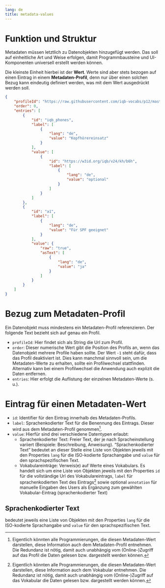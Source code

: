 ```yaml
---
lang: de
title: metadata-values
---
```


# Funktion und Struktur

Metadaten müssen letztlich zu Datenobjekten hinzugefügt werden. Das soll auf einheitliche Art und Weise erfolgen, damit Programmbausteine und UI-Komponenten universell erstellt werden können.

Die kleinste Einheit hierbei ist der **Wert**. Werte sind aber stets bezogen auf einen Eintrag in einem **Metadaten-Profil**, denn nur über einen solchen Bezug kann eindeutig definiert werden, was mit dem Wert ausgedrückt werden soll.

```.json
{
    "profileId": "https://raw.githubusercontent.com/iqb-vocabs/p12/master/unit.json",
    "order": 0,
    "entries": [
        {
            "id": "iqb_phones",
            "label": [
                {
                    "lang": "de",
                    "value": "Kopfhörereinsatz"
                }
            ],
            "value": [
                {
                    "id": "https://w3id.org/iqb/v24/kh/b6h",
                    "label": [
                        {
                            "lang": "de",
                            "value": "optional"
                        }
                    ]
                }
            ]
        },
        {
            "id": "a1",
            "label": [
                {
                    "lang": "de",
                    "value": "Für SPF geeignet"
                }
            ],
            "value": {
                "raw": "true",
                "asText": [
                    {
                        "lang": "de",
                        "value": "ja"
                    }
                ]
            }
        }
    ]
}
```

# Bezug zum Metadaten-Profil

Ein Datenobjekt muss mindestens ein Metadaten-Profil referenzieren. Der folgende Text bezieht sich auf genau ein Profil.

* `profileId`: Hier findet sich als String die Url zum Profil.
* `order`: Dieser numerische Wert gibt die Position des Profils an, wenn das Datenobjekt mehrere Profile haben sollte. Der Wert `-1` steht dafür, dass das Profil deaktiviert ist. Dies kann manchmal sinnvoll sein, um die Metadaten-Werte zu erhalten, sollte ein Profilwechsel stattfinden. Alternativ kann bei einem Profilwechsel die Anwendung auch explizit die Daten entfernen.
* `entries`: Hier erfolgt die Auflistung der einzelnen Metadaten-Werte (s. u.).

# Eintrag für einen Metadaten-Wert

* `id`: Identifier für den Eintrag innerhalb des Metadaten-Profils.
* `label`: Sprachenkodierter Text für die Benennung des Eintrags. Dieser wird aus dem Metadaten-Profil genommen[^1].
* `value`: Hierfür sind drei verschiedene Datentypen erlaubt:
  - Sprachenkodierter Text: Freier Text, der je nach Spracheinstellung variiert (Beispiele: Beschreibung, Anweisung). "Sprachenkodierter Text" bedeutet an dieser Stelle eine Liste von Objekten jeweils mit den Properties `lang` für die ISO-kodierte Sprachangabe und `value` für den sprachspezifischen Text.
  - Vokabulareinträge: Verweis(e) auf Werte eines Vokabulars. Es handelt sich um eine Liste von Objekten jeweils mit den Properties `id` für die vollständige Url des Vokabulareintrags, `label` für sprachenkodierten Text des Eintrags[^2] sowie optional `annotation` für manuelle Eingaben des Users als Ergänzung zum gewählten Vokabular-Eintrag (sprachenkodierter Text)

::: {.callout-note}
## Sprachenkodierter Text

bedeutet jeweils eine Liste von Objekten mit den Properties `lang` für die ISO-kodierte Sprachangabe und `value` für den sprachspezifischen Text.
:::


[^1]: Eigentlich könnten alle Programmierungen, die diesen Metadaten-Wert darstellen, diese Information auch dem Metadaten-Profil entnehmen. Die Redundanz ist nötig, damit auch unabhängig vom (Online-)Zugriff auf das Profil die Daten gelesen bzw. dargestellt werden können.
[^2]: Eigentlich könnten alle Programmierungen, die diesen Metadaten-Wert darstellen, diese Information auch dem Vokabular entnehmen. Die Redundanz ist nötig, damit auch unabhängig vom (Online-)Zugriff auf das Vokabular die Daten gelesen bzw. dargestellt werden können.